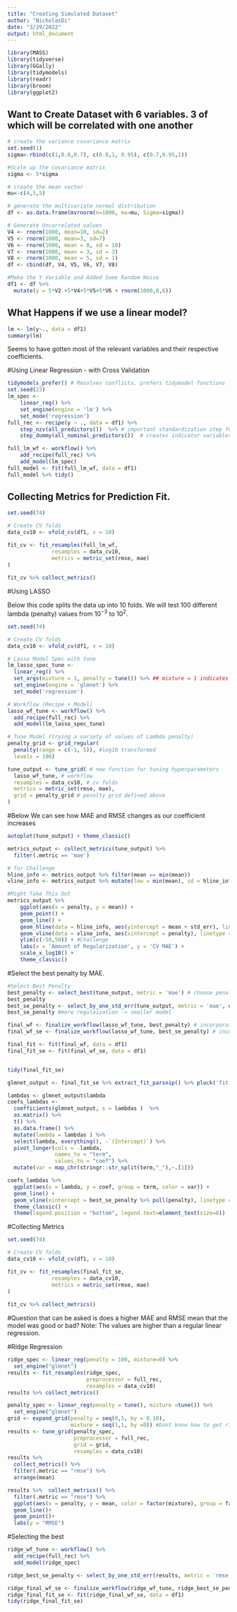 ```yaml
---
title: "Creating Simulated Dataset"
author: "NicholasDi"
date: "3/29/2022"
output: html_document
---
```

```r
library(MASS)
library(tidyverse)
library(GGally)
library(tidymodels)
library(readr)
library(broom)
library(ggplot2)
```


## Want to Create Dataset with 6 variables. 3 of which will be correlated with one another 

```r
# create the variance covariance matrix
set.seed(1)
sigma<-rbind(c(1,0.8,0.7), c(0.8,1, 0.95), c(0.7,0.95,1))

#Scale up the covariance matrix
sigma <- 5*sigma

# create the mean vector
mu<-c(4,5,5) 

# generate the multivariate normal distribution
df <- as.data.frame(mvrnorm(n=1000, mu=mu, Sigma=sigma))

# Generate Uncorrelated values 
V4 <- rnorm(1000, mean=10, sd=2)
V5 <- rnorm(1000, mean=3, sd=7)
V6 <- rnorm(1000, mean = 8, sd = 10)
V7 <- rnorm(1000, mean = 3, sd = 3)
V8 <- rnorm(1000, mean = 5, sd = 1)
df <- cbind(df, V4, V5, V6, V7, V8)

#Make the Y Variable and Added Some Random Noise
df1 <- df %>% 
  mutate(y = 5*V2 +5*V4+5*V5+5*V6 + rnorm(1000,0,6))
```

## What Happens if we use a linear model? 
```r
lm <- lm(y~., data = df1)
summary(lm)
```

Seems to have gotten most of the relevant variables and their respective coefficients. 

#Using Linear Regression - with Cross Validation
```r
tidymodels_prefer() # Resolves conflicts, prefers tidymodel functions
set.seed(23)
lm_spec <-
    linear_reg() %>% 
    set_engine(engine = 'lm') %>% 
    set_mode('regression')
full_rec <- recipe(y ~ ., data = df1) %>%
    step_nzv(all_predictors())  %>% # important standardization step for LASSO
    step_dummy(all_nominal_predictors())  # creates indicator variables for categorical variables

full_lm_wf <- workflow() %>%
    add_recipe(full_rec) %>%
    add_model(lm_spec)
full_model <- fit(full_lm_wf, data = df1) 
full_model %>% tidy()
```

## Collecting Metrics for Prediction Fit.  
```r
set.seed(74)

# Create CV folds
data_cv10 <- vfold_cv(df1, v = 10)

fit_cv <- fit_resamples(full_lm_wf,
              resamples = data_cv10,
              metrics = metric_set(rmse, mae)
)
  
fit_cv %>% collect_metrics() 
```

#Using LASSO 

Below this code splits the data up into 10 folds. We will test 100 different lambda (penalty) values from $10^{-3}$ to $10^{2}$. 

```r
set.seed(74)

# Create CV folds
data_cv10 <- vfold_cv(df1, v = 10)

# Lasso Model Spec with tune
lm_lasso_spec_tune <- 
  linear_reg() %>%
  set_args(mixture = 1, penalty = tune()) %>% ## mixture = 1 indicates Lasso
  set_engine(engine = 'glmnet') %>% 
  set_mode('regression') 

# Workflow (Recipe + Model)
lasso_wf_tune <- workflow() %>% 
  add_recipe(full_rec) %>%
  add_model(lm_lasso_spec_tune) 

# Tune Model (trying a variety of values of Lambda penalty)
penalty_grid <- grid_regular(
  penalty(range = c(-1, 5)), #log10 transformed 
  levels = 100)

tune_output <- tune_grid( # new function for tuning hyperparameters
  lasso_wf_tune, # workflow
  resamples = data_cv10, # cv folds
  metrics = metric_set(rmse, mae),
  grid = penalty_grid # penalty grid defined above
)
```

#Below We can see how MAE and RMSE changes as our coefficient increases 
```r
autoplot(tune_output) + theme_classic()
```

```r
metrics_output <- collect_metrics(tune_output) %>%
  filter(.metric == 'mae') 

# for Challenge
hline_info <- metrics_output %>% filter(mean == min(mean))
vline_info <- metrics_output %>% mutate(low = min(mean), sd = hline_info$std_err[1]) %>% filter(mean <= low + std_err) %>% filter(mean == low | penalty == max(penalty))

#Might Take This Out
metrics_output %>%
    ggplot(aes(x = penalty, y = mean)) + 
    geom_point() + 
    geom_line() + 
    geom_hline(data = hline_info, aes(yintercept = mean + std_err), linetype = 'dashed') + #Challenge
    geom_vline(data = vline_info, aes(xintercept = penalty), linetype = 'dashed') + #Challenge
    ylim(c(-50,50)) + #Challenge
    labs(x = 'Amount of Regularization', y = 'CV MAE') + 
    scale_x_log10() + 
    theme_classic()
```
#Select the best penalty by MAE. 
```r
#Select Best Penalty 
best_penalty <- select_best(tune_output, metric = 'mae') # choose penalty value based on lowest mae
best_penalty
best_se_penalty <- select_by_one_std_err(tune_output, metric = 'mae', desc(penalty)) # choose penalty value based on the largest penalty within 1 se of the lowest CV MAE
best_se_penalty #more regulaization -> smaller model 
```

```r
final_wf <- finalize_workflow(lasso_wf_tune, best_penalty) # incorporates penalty value to workflow
final_wf_se <- finalize_workflow(lasso_wf_tune, best_se_penalty) # incorporates penalty value to workflow

final_fit <- fit(final_wf, data = df1)
final_fit_se <- fit(final_wf_se, data = df1)


tidy(final_fit_se)
```

```r
glmnet_output <- final_fit_se %>% extract_fit_parsnip() %>% pluck('fit') # way to get the original glmnet output

lambdas <- glmnet_output$lambda
coefs_lambdas <- 
  coefficients(glmnet_output, s = lambdas )  %>% 
  as.matrix() %>%  
  t() %>% 
  as.data.frame() %>% 
  mutate(lambda = lambdas ) %>% 
  select(lambda, everything(), -`(Intercept)`) %>% 
  pivot_longer(cols = -lambda, 
               names_to = "term", 
               values_to = "coef") %>%
  mutate(var = map_chr(stringr::str_split(term,"_"),~.[1]))

coefs_lambdas %>%
  ggplot(aes(x = lambda, y = coef, group = term, color = var)) +
  geom_line() +
  geom_vline(xintercept = best_se_penalty %>% pull(penalty), linetype = 'dashed') + 
  theme_classic() + 
  theme(legend.position = "bottom", legend.text=element_text(size=8))
```

#Collecting Metrics 
```r
set.seed(74)

# Create CV folds
data_cv10 <- vfold_cv(df1, v = 10)

fit_cv <- fit_resamples(final_fit_se,
              resamples = data_cv10,
              metrics = metric_set(rmse, mae)
)
  
fit_cv %>% collect_metrics() 
```

#Question that can be asked is does a higher MAE and RMSE mean that the model was good or bad? Note: The values are higher than a regular linear regression. 

#Ridge Regression
```r
ridge_spec <- linear_reg(penalty = 100, mixture=0) %>% 
  set_engine("glmnet")
results <- fit_resamples(ridge_spec,
                         preprocessor = full_rec,
                         resamples = data_cv10)
results %>% collect_metrics()
```


```r
penalty_spec <- linear_reg(penalty = tune(), mixture =tune()) %>% 
  set_engine("glmnet")
grid <- expand_grid(penalty = seq(0,5, by = 0.10),
                    mixture = seq(1,1, by =0)) #Dont know how to get rid of this
results <- tune_grid(penalty_spec, 
                     preprocessor = full_rec, 
                     grid = grid,
                     resamples = data_cv10)
results %>% 
  collect_metrics() %>% 
  filter(.metric == "rmse") %>% 
  arrange(mean)

results %>%  collect_metrics() %>% 
  filter(.metric == "rmse") %>% 
  ggplot(aes(x = penalty, y = mean, color = factor(mixture), group = factor(mixture)))+
  geom_line()+
  geom_point()+
  labs(y = "RMSE")
```

#Selecting the best 
```r
ridge_wf_tune <- workflow() %>% 
  add_recipe(full_rec) %>%
  add_model(ridge_spec) 

ridge_best_se_penalty <- select_by_one_std_err(results, metric = 'rmse', desc(penalty)) # choose penalty value based on the largest penalty within 1 se of the lowest CV MAE

ridge_final_wf_se <- finalize_workflow(ridge_wf_tune, ridge_best_se_penalty) # incorporates penalty value to workflow
ridge_final_fit_se <- fit(ridge_final_wf_se, data = df1)
tidy(ridge_final_fit_se)
```









